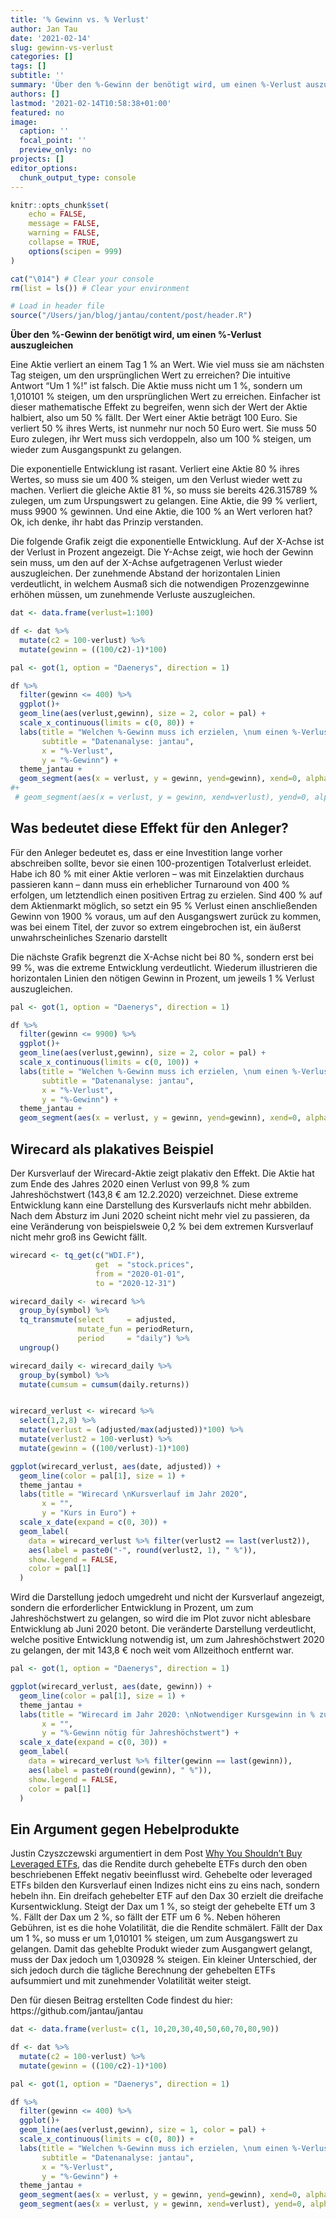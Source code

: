 ```yaml
---
title: '% Gewinn vs. % Verlust'
author: Jan Tau
date: '2021-02-14'
slug: gewinn-vs-verlust
categories: []
tags: []
subtitle: ''
summary: 'Über den %-Gewinn der benötigt wird, um einen %-Verlust auszugleichen'
authors: []
lastmod: '2021-02-14T10:58:38+01:00'
featured: no
image:
  caption: ''
  focal_point: ''
  preview_only: no
projects: []
editor_options: 
  chunk_output_type: console
---
```


```r
knitr::opts_chunk$set(
	echo = FALSE,
	message = FALSE,
	warning = FALSE,
	collapse = TRUE,
	options(scipen = 999)
)

cat("\014") # Clear your console
rm(list = ls()) # Clear your environment

# Load in header file
source("/Users/jan/blog/jantau/content/post/header.R")
```

**Über den %-Gewinn der benötigt wird, um einen %-Verlust auszugleichen**

Eine Aktie verliert an einem Tag 1 % an Wert. Wie viel muss sie am nächsten Tag steigen, um den ursprünglichen Wert zu erreichen? Die intuitive Antwort "Um 1 %!" ist falsch. Die Aktie muss nicht um 1 %, sondern um 1,010101 % steigen, um den ursprünglichen Wert zu erreichen. Einfacher ist dieser mathematische Effekt zu begreifen, wenn sich der Wert der Aktie halbiert, also um 50 % fällt. Der Wert einer Aktie beträgt 100 Euro. Sie verliert 50 % ihres Werts, ist nunmehr nur noch 50 Euro wert. Sie muss 50 Euro zulegen, ihr Wert muss sich verdoppeln, also um 100 % steigen, um wieder zum Ausgangspunkt zu gelangen. 

Die exponentielle Entwicklung ist rasant. Verliert eine Aktie 80 % ihres Wertes, so muss sie um 400 % steigen, um den Verlust wieder wett zu machen. Verliert die gleiche Aktie 81 %, so muss sie bereits 426.315789 % zulegen, um zum Urspungswert zu gelangen. Eine Aktie, die 99 % verliert, muss 9900 % gewinnen. Und eine Aktie, die 100 % an Wert verloren hat? Ok, ich denke, ihr habt das Prinzip verstanden. 

Die folgende Grafik zeigt die exponentielle Entwicklung. Auf der X-Achse ist der Verlust in Prozent angezeigt. Die Y-Achse zeigt, wie hoch der Gewinn sein muss, um den auf der X-Achse aufgetragenen Verlust wieder auszugleichen. Der zunehmende Abstand der horizontalen Linien verdeutlicht, in welchem Ausmaß sich die notwendigen Prozenzgewinne erhöhen müssen, um zunehmende Verluste auszugleichen. 


```r
dat <- data.frame(verlust=1:100)

df <- dat %>%
  mutate(c2 = 100-verlust) %>%
  mutate(gewinn = ((100/c2)-1)*100)
```


```r
pal <- got(1, option = "Daenerys", direction = 1)

df %>%
  filter(gewinn <= 400) %>%
  ggplot()+
  geom_line(aes(verlust,gewinn), size = 2, color = pal) +
  scale_x_continuous(limits = c(0, 80)) +
  labs(title = "Welchen %-Gewinn muss ich erzielen, \num einen %-Verlust wieder auszugleichen?",
       subtitle = "Datenanalyse: jantau",
       x = "%-Verlust",
       y = "%-Gewinn") +
  theme_jantau +
  geom_segment(aes(x = verlust, y = gewinn, yend=gewinn), xend=0, alpha = 0.5) 
#+
 # geom_segment(aes(x = verlust, y = gewinn, xend=verlust), yend=0, alpha = 0.5) 

```

## Was bedeutet diese Effekt für den Anleger?

Für den Anleger bedeutet es, dass er eine Investition lange vorher abschreiben sollte, bevor sie einen 100-prozentigen Totalverlust erleidet. Habe ich 80 % mit einer Aktie verloren – was mit Einzelaktien durchaus passieren kann – dann muss ein erheblicher Turnaround von 400 % erfolgen, um letztendlich einen positiven Ertrag zu erzielen. Sind 400 % auf dem Aktienmarkt möglich, so setzt ein 95 % Verlust einen anschließenden Gewinn von 1900 % voraus, um auf den Ausgangswert zurück zu kommen, was bei einem Titel, der zuvor so extrem eingebrochen ist, ein äußerst unwahrscheinliches Szenario darstellt

Die nächste Grafik begrenzt die X-Achse nicht bei 80 %, sondern erst bei 99 %, was die extreme Entwicklung verdeutlicht. Wiederum illustrieren die horizontalen Linien den nötigen Gewinn in Prozent, um jeweils 1 % Verlust auszugleichen.

```r
pal <- got(1, option = "Daenerys", direction = 1)

df %>%
  filter(gewinn <= 9900) %>%
  ggplot()+
  geom_line(aes(verlust,gewinn), size = 2, color = pal) +
  scale_x_continuous(limits = c(0, 100)) +
  labs(title = "Welchen %-Gewinn muss ich erzielen, \num einen %-Verlust wieder auszugleichen?",
       subtitle = "Datenanalyse: jantau",
       x = "%-Verlust",
       y = "%-Gewinn") +
  theme_jantau +
  geom_segment(aes(x = verlust, y = gewinn, yend=gewinn), xend=0, alpha = 0.5) 

```


## Wirecard als plakatives Beispiel

Der Kursverlauf der Wirecard-Aktie zeigt plakativ den Effekt. Die Aktie hat zum Ende des Jahres 2020 einen Verlust von 99,8 % zum Jahreshöchstwert (143,8 € am 12.2.2020) verzeichnet. Diese extreme Entwicklung kann eine Darstellung des Kursverlaufs nicht mehr abbilden. Nach dem Absturz im Juni 2020 scheint nicht mehr viel zu passieren, da eine  Veränderung von beispielsweie 0,2 % bei dem extremen Kursverlauf nicht mehr groß ins Gewicht fällt.

```r
wirecard <- tq_get(c("WDI.F"),
                   get  = "stock.prices",
                   from = "2020-01-01",
                   to = "2020-12-31")

wirecard_daily <- wirecard %>%
  group_by(symbol) %>%
  tq_transmute(select     = adjusted,
               mutate_fun = periodReturn,
               period     = "daily") %>%
  ungroup()

wirecard_daily <- wirecard_daily %>% 
  group_by(symbol) %>%
  mutate(cumsum = cumsum(daily.returns))


wirecard_verlust <- wirecard %>%
  select(1,2,8) %>%
  mutate(verlust = (adjusted/max(adjusted))*100) %>%
  mutate(verlust2 = 100-verlust) %>%
  mutate(gewinn = ((100/verlust)-1)*100)
```

```r
ggplot(wirecard_verlust, aes(date, adjusted)) +
  geom_line(color = pal[1], size = 1) +
  theme_jantau +
  labs(title = "Wirecard \nKursverlauf im Jahr 2020",
       x = "",
       y = "Kurs in Euro") +
  scale_x_date(expand = c(0, 30)) +
  geom_label(
    data = wirecard_verlust %>% filter(verlust2 == last(verlust2)),
    aes(label = paste0("-", round(verlust2, 1), " %")),
    show.legend = FALSE,
    color = pal[1]
  ) 
```

Wird die Darstellung jedoch umgedreht und nicht der Kursverlauf angezeigt, sondern die erforderlicher Entwicklung in Prozent, um zum Jahreshöchstwert zu gelangen, so wird die im Plot zuvor nicht ablesbare Entwicklung ab Juni 2020 betont. Die veränderte Darstellung verdeutlicht, welche positive Entwicklung notwendig ist, um zum Jahreshöchstwert 2020 zu gelangen, der mit 143,8 € noch weit vom Allzeithoch entfernt war. 

```r
pal <- got(1, option = "Daenerys", direction = 1)

ggplot(wirecard_verlust, aes(date, gewinn)) +
  geom_line(color = pal[1], size = 1) +
  theme_jantau +
  labs(title = "Wirecard im Jahr 2020: \nNotwendiger Kursgewinn in % zum Jahreshöchstwert",
       x = "",
       y = "%-Gewinn nötig für Jahreshöchstwert") +
  scale_x_date(expand = c(0, 30)) +
  geom_label(
    data = wirecard_verlust %>% filter(gewinn == last(gewinn)),
    aes(label = paste0(round(gewinn), " %")),
    show.legend = FALSE,
    color = pal[1]
  ) 
```


## Ein Argument gegen Hebelprodukte

Justin Czyszczewski argumentiert in dem Post [Why You Shouldn’t Buy Leveraged ETFs](https://justinczyszczewski.com/why-you-shouldnt-buy-leveraged-etfs/), das die Rendite durch gehebelte ETFs durch den oben beschriebenen Effekt negativ beeinflusst wird. Gehebelte oder leveraged ETFs bilden den Kursverlauf einen Indizes nicht eins zu eins nach, sondern hebeln ihn. Ein dreifach gehebelter ETF auf den Dax 30 erzielt die dreifache Kursentwicklung. Steigt der Dax um 1 %, so steigt der gehebelte ETf um 3 %. Fällt der Dax um 2 %, so fällt der ETF um 6 %. Neben höheren Gebühren, ist es die hohe Volatilität, die die Rendite schmälert. Fällt der Dax um 1 %, so muss er um 1,010101 % steigen, um zum Ausgangswert zu gelangen. Damit das geheblte Produkt wieder zum Ausgangwert gelangt, muss der Dax jedoch um 1,030928 % steigen. Ein kleiner Unterschied, der sich jedoch durch die tägliche Berechnung der gehebelten ETFs aufsummiert und mit zunehmender Volatilität weiter steigt.

Den für diesen Beitrag erstellten Code findest du hier: https://github.com/jantau/jantau



```r
dat <- data.frame(verlust= c(1, 10,20,30,40,50,60,70,80,90))

df <- dat %>%
  mutate(c2 = 100-verlust) %>%
  mutate(gewinn = ((100/c2)-1)*100)
```


```r
pal <- got(1, option = "Daenerys", direction = 1)

df %>%
  filter(gewinn <= 400) %>%
  ggplot()+
  geom_line(aes(verlust,gewinn), size = 1, color = pal) +
  scale_x_continuous(limits = c(0, 80)) +
  labs(title = "Welchen %-Gewinn muss ich erzielen, \num einen %-Verlust wieder auszugleichen?",
       subtitle = "Datenanalyse: jantau",
       x = "%-Verlust",
       y = "%-Gewinn") +
  theme_jantau +
  geom_segment(aes(x = verlust, y = gewinn, yend=gewinn), xend=0, alpha = 0.5) +
  geom_segment(aes(x = verlust, y = gewinn, xend=verlust), yend=0, alpha = 0.5) 

```